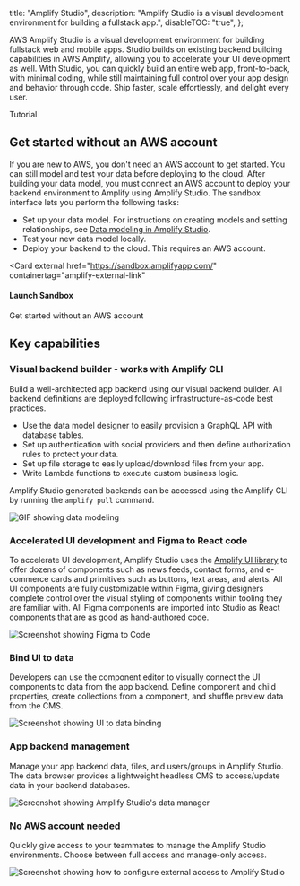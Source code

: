   title: "Amplify Studio",
  description:
    "Amplify Studio is a visual development environment for building a fullstack app.",
  disableTOC: "true",
};

AWS Amplify Studio is a visual development environment for building fullstack web and mobile apps. Studio builds on existing backend building capabilities in AWS Amplify, allowing you to accelerate your UI development as well. With Studio, you can quickly build an entire web app, front-to-back, with minimal coding, while still maintaining full control over your app design and behavior through code. Ship faster, scale effortlessly, and delight every user.

<InternalLinkButton href="/console/tutorial/start">
  <span slot="text">Tutorial</span>
</InternalLinkButton>

## Get started without an AWS account

If you are new to AWS, you don't need an AWS account to get started. You can still model and test your data before deploying to the cloud. After building your data model, you must connect an AWS account to deploy your backend environment to Amplify using Amplify Studio. The sandbox interface lets you perform the following tasks:
 * Set up your data model. For instructions on creating models and setting relationships, see [Data modeling in Amplify Studio](/console/data/data-model#Data-modeling-in-the-Admin-UI).
 * Test your new data model locally.
 * Deploy your backend to the cloud. This requires an AWS account.

<Card
  external
  href="https://sandbox.amplifyapp.com/"
  containertag="amplify-external-link"
>
  <CardGraphic alt="Amplify Studio logo" src="/images/console/adminui.svg" />
  <CardDetail>
    <h4>Launch Sandbox</h4>
    <p>Get started without an AWS account</p>
  </CardDetail>
</Card>

## Key capabilities

### Visual backend builder - works with Amplify CLI
Build a well-architected app backend using our visual backend builder. All backend definitions are deployed following infrastructure-as-code best practices.
- Use the data model designer to easily provision a GraphQL API with database tables.
- Set up authentication with social providers and then define authorization rules to protect your data.
- Set up file storage to easily upload/download files from your app.
- Write Lambda functions to execute custom business logic.

Amplify Studio generated backends can be accessed using the Amplify CLI by running the `amplify pull` command.

![GIF showing data modeling](/images/console/datamodel.gif)

### Accelerated UI development and Figma to React code
To accelerate UI development, Amplify Studio uses the [Amplify UI library](https://ui.docs.amplify.aws/) to offer dozens of components such as news feeds, contact forms, and e-commerce cards and primitives such as buttons, text areas, and alerts. All UI components are fully customizable within Figma, giving designers complete control over the visual styling of components within tooling they are familiar with. All Figma components are imported into Studio as React components that are as good as hand-authored code.

![Screenshot showing Figma to Code](/images/console/ui-figmatocode.png)

### Bind UI to data
Developers can use the component editor to visually connect the UI components to data from the app backend. Define component and child properties, create collections from a component, and shuffle preview data from the CMS.

![Screenshot showing UI to data binding](/images/console/ui-front-to-back.png)

### App backend management

Manage your app backend data, files, and users/groups in Amplify Studio. The data browser provides a lightweight headless CMS to access/update data in your backend databases. 

![Screenshot showing Amplify Studio's data manager](/images/console/studio-manage.png)


### No AWS account needed

Quickly give access to your teammates to manage the Amplify Studio environments. Choose between full access and manage-only access.

![Screenshot showing how to configure external access to Amplify Studio](/images/console/access.png)




